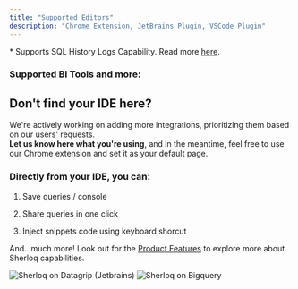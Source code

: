 ```yaml
---
title: "Supported Editors"
description: "Chrome Extension, JetBrains Plugin, VSCode Plugin"
---
```


<CardGroup cols={3}>
  <Card title="Snowflake *" href="/quickstart">

  </Card>

  <Card title="DataGrip *" href="/datagripplugin">

  </Card>

  <Card title="Bigquery *" href="/quickstart">

  </Card>

  <Card title="DataBricks" href="/quickstart" />

  <Card title="Athena (AWS) *" href="/quickstart" />

  <Card title="VSCode (Beta)" href="/quickstart" />

  <Card title="Superset" href="/quickstart" />

  <Card title="Metabase" href="/quickstart" />

  <Card title="Clickhouse" href="/quickstart" />

  <Card title="RedShift" href="/quickstart" />

  <Card title="Jupyter Notebook" href="/quickstart" />

  <Card title="Mode Analytics *" href="/quickstart">

  </Card>

  <Card title="PyCharm" href="/datagripplugin">

  </Card>
</CardGroup>

\* Supports SQL History Logs Capability. Read more [here](https://docs.sherloqdata.io/queryhistory#queries-history-logs).

### **Supported BI Tools and more:**

<CardGroup cols={3}>
  <Card title="Tableau" href="/tableau">

  </Card>

  <Card title="Looker" href="/quickstart">

  </Card>

  <Card title="Power BI" href="/datagripplugin">

  </Card>

  <Card title="Qlik" href="/quickstart">

  </Card>

  <Card title="Sigma Analytics" href="/quickstart">

  </Card>

  <Card title="GitHub" href="/github">

  </Card>
</CardGroup>



## Don't find your IDE here?

We're actively working on adding more integrations, prioritizing them based on our users' requests.<br /> **Let us know here what you're using**, and in the meantime, feel free to use our Chrome extension and set it as your default page.

### Directly from your IDE, you can:

1. Save queries / console

2. Share queries in one click

3. Inject snippets code using keyboard shorcut

And.. much more! Look out for the [Product Features](/features) to explore more about Sherloq capabilities.

<Frame caption="Sherloq Plugin on top of Datagrip">
  <img alt="Sherloq on Datagrip (Jetbrains)" src="/images/sherloq_dg.png" />
</Frame>

<Frame caption="Sherloq Chrome Extension on top of cloud-based IDE (Bigquery)">
  <img alt="Sherloq on Bigquery" src="/images/sherloq_bigquery.png" />
</Frame>